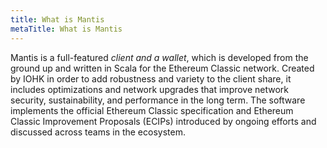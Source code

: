 ```yaml
---
title: What is Mantis
metaTitle: What is Mantis
---
```


Mantis is a full-featured *client and a wallet*, which is developed from the ground up and written in Scala for the Ethereum Classic network. Created by IOHK in order to add robustness and variety to the client share, it includes optimizations and network upgrades that improve network security, sustainability, and performance in the long term.
The software implements the official Ethereum Classic specification and Ethereum Classic Improvement Proposals (ECIPs) introduced by ongoing efforts and discussed across teams in the ecosystem.

